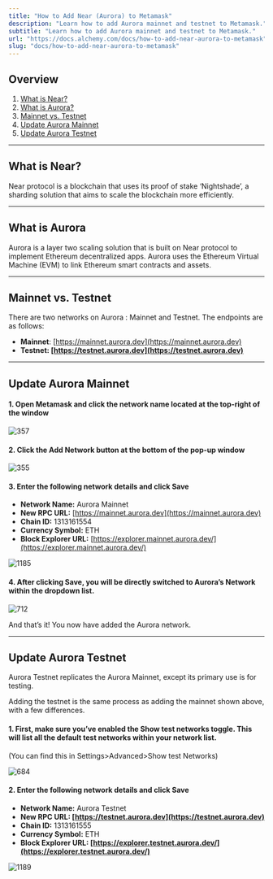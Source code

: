 ```yaml
---
title: "How to Add Near (Aurora) to Metamask"
description: "Learn how to add Aurora mainnet and testnet to Metamask."
subtitle: "Learn how to add Aurora mainnet and testnet to Metamask."
url: "https://docs.alchemy.com/docs/how-to-add-near-aurora-to-metamask"
slug: "docs/how-to-add-near-aurora-to-metamask"
---
```


## Overview

1. [What is Near?](#what-is-near)
2. [What is Aurora?](#what-is-aurora)
3. [Mainnet vs. Testnet](#mainnet-vs.-testnet-fuji)
4. [Update Aurora Mainnet](#update-aurora-mainnet)
5. [Update Aurora Testnet](#update-aurora-testnet)

***

## What is Near?

Near protocol is a blockchain that uses its proof of stake ‘Nightshade’, a sharding solution that aims to scale the blockchain more efficiently.

***

## What is Aurora

Aurora is a layer two scaling solution that is built on Near protocol to implement Ethereum decentralized apps. Aurora uses the Ethereum Virtual Machine (EVM) to link Ethereum smart contracts and assets.

***

## Mainnet vs. Testnet

There are two networks on Aurora : Mainnet and Testnet. The endpoints are as follows:

* **Mainnet**: [https://mainnet.aurora.dev](https://mainnet.aurora.dev)
* **Testnet: [https://testnet.aurora.dev](https://testnet.aurora.dev)**

***

## Update Aurora Mainnet

#### 1. Open Metamask and click the network name located at the top-right of the window

![357](9377ac7-Untitled_34.png "Untitled (34).png")

#### 2. Click the Add Network button at the bottom of the pop-up window

![355](9c797c5-Group_24_2.png "Group 24 (2).png")

#### 3. Enter the following network details and click Save

* **Network Name:** Aurora Mainnet
* **New RPC URL:** [https://mainnet.aurora.dev](https://mainnet.aurora.dev)
* **Chain ID:** 1313161554
* **Currency Symbol:** ETH
* **Block Explorer URL:** [https://explorer.mainnet.aurora.dev/](https://explorer.mainnet.aurora.dev/)

![1185](1137a3b-Group_25.png "Group 25.png")

#### 4. After clicking Save, you will be directly switched to Aurora’s Network within the dropdown list.

![712](fa0b8c7-Screen_Shot_2022-04-14_at_11.55.49_PM.png "Screen Shot 2022-04-14 at 11.55.49 PM.png")

And that’s it! You now have added the Aurora network.

***

## Update Aurora Testnet

Aurora Testnet replicates the Aurora Mainnet, except its primary use is for testing.

Adding the testnet is the same process as adding the mainnet shown above, with a few differences.

#### 1. First, make sure you’ve enabled the Show test networks toggle. This will list all the default test networks within your network list.

(You can find this in Settings>Advanced>Show test Networks)

![684](2e25baa-Untitled_35.png "Untitled (35).png")

#### 2. Enter the following network details and click Save

* **Network Name:** Aurora Testnet
* **New RPC URL: [https://testnet.aurora.dev](https://testnet.aurora.dev)**
* **Chain ID:** 1313161555
* **Currency Symbol:** ETH
* **Block Explorer URL: [https://explorer.testnet.aurora.dev/](https://explorer.testnet.aurora.dev/)**

![1189](e56dedc-Group_26.png "Group 26.png")
